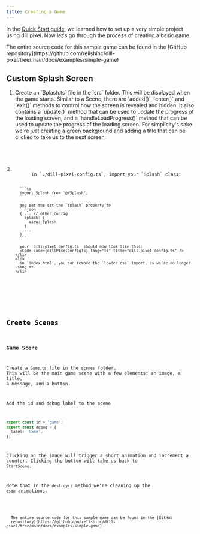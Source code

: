 ```yaml
---
title: Creating a Game
---
```




In the [Quick Start guide](./quick-start), we learned how to set up a very simple project using dill pixel.
Now let's go through the process of creating a basic game.

<Aside type="tip">
  The entire source code for this sample game can be found in the [GitHub
  repository](https://github.com/relishinc/dill-pixel/tree/main/docs/examples/simple-game)
</Aside>

## Custom Splash Screen

<Steps>
  <ol>
    <li>
      <div>
        Create an `Splash.ts` file in the `src` folder. This will be displayed when the game starts. Similar to a Scene,
        there are `added()`, `enter()` and `exit()` methods to control how the screen is revealed and hidden. It also contains a `update()` method that can be used to update the progress of the loading screen, and a `handleLoadProgress()` method that can be used to update the progress of the loading screen. For
        simplicity's sake we're just creating a green background and adding a title that can be clicked to take us to
        the next screen:
        <Code code={splashTs} lang="ts" title="src/Splash.ts" />
      </div>
    </li>
    <li>
      In `./dill-pixel-config.ts`, import your `Splash` class:

      ```ts
      import Splash from '@/Splash';
      ```

      and set the set the `splash` property to
      ```json
      { ... // other config
        splash: {
          view: Splash
        }
    	...
      }
      ```

      your `dill-pixel.config.ts` should now look like this:
      <Code code={dillPixelConfigTs} lang="ts" title="dill-pixel.config.ts" />
    </li>
    <li>
      in `index.html`, you can remove the `loader.css` import, as we're no longer using it.
    </li>

  </ol>
</Steps>

## Create Scenes

### Game Scene

Create a `Game.ts` file in the `scenes` folder. This will be the main game scene with a few
elements: an image, a title, a message, and a button.

Add the id and debug label to the scene

```ts
export const id = 'game';
export const debug = {
  label: 'Game',
};
```

Clicking on the image will trigger a short animation and increment a counter. Clicking the
button will take us back to `StartScene`.

Note that in the `destroy()` method we're cleaning up the `gsap` animations.

<Code code={gameSceneTs} lang="ts" title="src/scenes/Game.ts" />

<Aside type="tip">
  The entire source code for this sample game can be found in the [GitHub
  repository](https://github.com/relishinc/dill-pixel/tree/main/docs/examples/simple-game)
</Aside>
